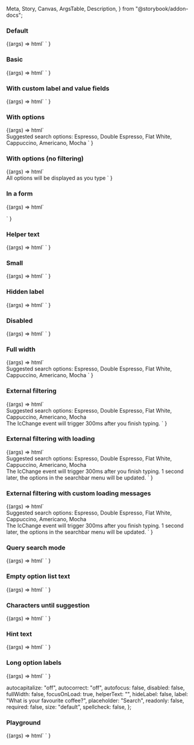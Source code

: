   Meta,
  Story,
  Canvas,
  ArgsTable,
  Description,
} from "@storybook/addon-docs";

<Meta title="Web Components/Search bar" component="ic-search-bar" />

<Description markdown={readme} />

### Default

<Canvas>
  <Story name="Default" parameters={{ loki: { skip: true } }}>
    {(args) =>
      html` <ic-search-bar label="What is your favourite coffee?">
      </ic-search-bar>`
    }
  </Story>
</Canvas>

### Basic

<Canvas>
  <Story name="Basic" parameters={{ loki: { skip: true } }}>
    {(args) =>
      html` <ic-search-bar
          label="What is your favourite coffee?"
        ></ic-search-bar>
        <script>
          document.querySelector("ic-search-bar").options = [
            { label: "Espresso", value: "espresso" },
            { label: "Double Espresso", value: "doubleespresso" },
            { label: "Flat White", value: "flatwhite" },
            { label: "Cappuccino", value: "cappuccino" },
            { label: "Americano", value: "americano" },
            { label: "Ameno", value: "ameno" },
            { label: "Aicano", value: "acano" },
            { label: "Mocha", value: "mocha" },
          ];
        </script>`
    }
  </Story>
</Canvas>

### With custom label and value fields

<Canvas>
  <Story
    name="With custom label and value fields"
    parameters={{ loki: { skip: true } }}
  >
    {(args) =>
      html` <ic-search-bar
          label="What is your favourite coffee?"
          label-field="urn"
          value-field="reference"
        ></ic-search-bar>
        <script>
          document.querySelector("ic-search-bar").options = [
            { urn: "Espresso", reference: "espresso" },
            { urn: "Double Espresso", reference: "doubleespresso" },
            { urn: "Flat White", reference: "flatwhite" },
            { urn: "Cappuccino", reference: "cappuccino" },
            { urn: "Americano", reference: "americano" },
            { urn: "Ameno", reference: "ameno" },
            { urn: "Aicano", reference: "acano" },
            { urn: "Mocha", reference: "mocha" },
          ];
        </script>`
    }
  </Story>
</Canvas>

### With options

<Canvas>
  <Story name="With options" parameters={{ loki: { skip: true } }}>
    {(args) =>
      html` <ic-search-bar
          label="What is your favourite coffee?"
          value="Flat White"
        ></ic-search-bar>
        <br />
        <ic-typography
          >Suggested search options: Espresso, Double Espresso, Flat White,
          Cappuccino, Americano, Mocha</ic-typography
        >
        <script>
          document.querySelector("ic-search-bar").options = [
            { label: "Espresso", value: "espresso" },
            { label: "Double Espresso", value: "doubleespresso" },
            { label: "Flat White", value: "flatwhite" },
            { label: "Cappuccino", value: "cappuccino" },
            { label: "Americano", value: "americano", disabled: true },
            { label: "Cafe au lait", value: "cafe" },
            { label: "Mocha", value: "mocha" },
          ];
        </script>`
    }
  </Story>
</Canvas>

### With options (no filtering)

<Canvas>
  <Story
    name="With options (no filtering)"
    parameters={{ loki: { skip: true } }}
  >
    {(args) =>
      html` <ic-search-bar
          label="What is your favourite coffee?"
          disable-auto-filtering
        ></ic-search-bar>
        <br />
        <ic-typography>
          All options will be displayed as you type
        </ic-typography>
        <script>
          document.querySelector("ic-search-bar").options = [
            { label: "Espresso", value: "espresso" },
            { label: "Double Espresso", value: "doubleespresso" },
            { label: "Flat White", value: "flatwhite" },
            { label: "Cappuccino", value: "cappuccino" },
            { label: "Americano", value: "americano", disabled: true },
            { label: "Mocha", value: "mocha" },
          ];
        </script>`
    }
  </Story>
</Canvas>

### In a form

<Canvas>
  <Story name="In a form" parameters={{ loki: { skip: true } }}>
    {(args) =>
      html` <form>
        <ic-search-bar
          name="search-01"
          label="What is your favourite coffee?"
        ></ic-search-bar>
      </form>`
    }
  </Story>
</Canvas>

### Helper text

<Canvas>
  <Story name="Helper text" parameters={{ loki: { skip: true } }}>
    {(args) =>
      html` <ic-search-bar
          label="What is your favourite coffee?"
          helper-text="Some helper text"
        ></ic-search-bar>
        <script>
          document.querySelector("ic-search-bar").options = [
            { label: "Espresso", value: "espresso" },
            { label: "Double Espresso", value: "doubleespresso" },
            { label: "Flat White", value: "flatwhite" },
            { label: "Cappuccino", value: "cappuccino" },
            { label: "Americano", value: "americano" },
            { label: "Mocha", value: "mocha" },
          ];
        </script>`
    }
  </Story>
</Canvas>

### Small

<Canvas>
  <Story name="Small" parameters={{ loki: { skip: true } }}>
    {(args) =>
      html` <ic-search-bar
        label="What is your favourite coffee?"
        size="small"
      ></ic-search-bar>`
    }
  </Story>
</Canvas>

### Hidden label

<Canvas>
  <Story name="Hidden label" parameters={{ loki: { skip: true } }}>
    {(args) =>
      html` <ic-search-bar
        label="What is your favourite coffee?"
        hide-label
      ></ic-search-bar>`
    }
  </Story>
</Canvas>

### Disabled

<Canvas>
  <Story name="Disabled" parameters={{ loki: { skip: true } }}>
    {(args) =>
      html` <ic-search-bar
        label="What is your favourite coffee?"
        disabled
      ></ic-search-bar>`
    }
  </Story>
</Canvas>

### Full width

<Canvas>
  <Story name="Full width" parameters={{ loki: { skip: true } }}>
    {(args) =>
      html` <ic-search-bar
          label="What is your favourite coffee?"
          full-width
          id="search2"
        ></ic-search-bar>
        <br />
        <ic-typography
          >Suggested search options: Espresso, Double Espresso, Flat White,
          Cappuccino, Americano, Mocha</ic-typography
        >
        <script>
          document.querySelector("#search2").options = [
            { label: "Espresso", value: "espresso" },
            { label: "Double Espresso", value: "doubleespresso" },
            { label: "Flat White", value: "flatwhite" },
            { label: "Cappuccino", value: "cappuccino" },
            { label: "Americano", value: "americano" },
            { label: "Mocha", value: "mocha" },
          ];
        </script>`
    }
  </Story>
</Canvas>

### External filtering

<Canvas>
  <Story name="External filtering" parameters={{ loki: { skip: true } }}>
    {(args) =>
      html` <ic-search-bar
          label="Search for coffee"
          placeholder="Type to search"
          debounce="300"
          disable-auto-filtering="true"
          id="external-filter-search"
        ></ic-search-bar>
        <br />
        <ic-typography
          >Suggested search options: Espresso, Double Espresso, Flat White,
          Cappuccino, Americano, Mocha</ic-typography
        >
        <br />
        <ic-typography
          >The IcChange event will trigger 300ms after you finish
          typing.</ic-typography
        >
        <script>
          var mockData = [
            { label: "Espresso", value: "espresso" },
            { label: "Double Espresso", value: "doubleespresso" },
            { label: "Flat White", value: "flatwhite" },
            { label: "Cappuccino", value: "cappuccino" },
            { label: "Americano", value: "americano" },
            { label: "Mocha", value: "mocha" },
          ];
          var select = document.querySelector("#external-filter-search");
          var optionSelected = false;
          function handleFilter(event) {
            query = event.detail.value;
            if (query !== optionSelected) {
              if (query.length > 1) {
                optionSelected = false;
                mockAPI = (query) => {
                  filteredResults = mockData.filter((m) =>
                    m.label.toLowerCase().includes(query.toLowerCase())
                  );
                  return new Promise((resolve) =>
                    setTimeout(
                      () => resolve(filteredResults),
                      event.type === "icChange" ? 2000 : 1000
                    )
                  );
                };
                mockAPI(query).then((results) => (select.options = results));
              } else {
                select.options = [];
              }
            }
            optionSelected = "";
          }
          function handleSelect(event) {
            optionSelected = true;
          }
          select.addEventListener("icOptionSelect", handleSelect);
          select.addEventListener("icChange", handleFilter);
          select.addEventListener("icRetryLoad", handleFilter);
        </script>`
    }
  </Story>
</Canvas>

### External filtering with loading

<Canvas>
  <Story
    name="External filtering with loading"
    parameters={{ loki: { skip: true } }}
  >
    {(args) =>
      html` <ic-search-bar
          label="Search for coffee"
          placeholder="Type to search"
          debounce="300"
          disable-auto-filtering="true"
          id="external-filter-search"
          timeout="1000"
        ></ic-search-bar>
        <br />
        <ic-typography
          >Suggested search options: Espresso, Double Espresso, Flat White,
          Cappuccino, Americano, Mocha</ic-typography
        >
        <br />
        <ic-typography
          >The IcChange event will trigger 300ms after you finish typing. 1
          second later, the options in the searchbar menu will be
          updated.</ic-typography
        >
        <script>
          var mockData = [
            { label: "Espresso", value: "espresso" },
            { label: "Double Espresso", value: "doubleespresso" },
            { label: "Flat White", value: "flatwhite" },
            { label: "Cappuccino", value: "cappuccino" },
            { label: "Americano", value: "americano" },
            { label: "Mocha", value: "mocha" },
          ];
          var select = document.querySelector("#external-filter-search");
          var optionSelected = false;
          function handleFilter(event) {
            query = event.detail.value;
            if (query !== optionSelected) {
              if (query.length > 1) {
                if (!optionSelected) {
                  select.loading = true;
                }
                optionSelected = false;
                mockAPI = (query) => {
                  filteredResults = mockData.filter((m) =>
                    m.label.toLowerCase().includes(query.toLowerCase())
                  );
                  return new Promise((resolve) =>
                    setTimeout(
                      () => resolve(filteredResults),
                      event.type === "icChange" ? 2000 : 1000
                    )
                  );
                };
                mockAPI(query).then((results) => (select.options = results));
              } else {
                select.options = [];
              }
            }
            optionSelected = "";
          }
          function handleSelect(event) {
            optionSelected = true;
          }
          select.addEventListener("icOptionSelect", handleSelect);
          select.addEventListener("icChange", handleFilter);
          select.addEventListener("icRetryLoad", handleFilter);
        </script>`
    }
  </Story>
</Canvas>

### External filtering with custom loading messages

<Canvas>
  <Story
    name="External filtering with custom loading messages"
    parameters={{ loki: { skip: true } }}
  >
    {(args) =>
      html` <ic-search-bar
          label="Search for coffee"
          placeholder="Type to search"
          debounce="300"
          disable-auto-filtering="true"
          id="external-filter-search"
          timeout="1000"
          loading-label="Loading time"
          loading-error-label="Oops error"
        ></ic-search-bar>
        <br />
        <ic-typography
          >Suggested search options: Espresso, Double Espresso, Flat White,
          Cappuccino, Americano, Mocha</ic-typography
        >
        <br />
        <ic-typography
          >The IcChange event will trigger 300ms after you finish typing. 1
          second later, the options in the searchbar menu will be
          updated.</ic-typography
        >
        <script>
          var mockData = [
            { label: "Espresso", value: "espresso" },
            { label: "Double Espresso", value: "doubleespresso" },
            { label: "Flat White", value: "flatwhite" },
            { label: "Cappuccino", value: "cappuccino" },
            { label: "Americano", value: "americano" },
            { label: "Mocha", value: "mocha" },
          ];
          var select = document.querySelector("#external-filter-search");
          var optionSelected = false;
          function handleFilter(event) {
            query = event.detail.value;
            if (query !== optionSelected) {
              if (query.length > 1) {
                if (!optionSelected) {
                  select.loading = true;
                }
                optionSelected = false;
                mockAPI = (query) => {
                  filteredResults = mockData.filter((m) =>
                    m.label.toLowerCase().includes(query.toLowerCase())
                  );
                  return new Promise((resolve) =>
                    setTimeout(
                      () => resolve(filteredResults),
                      event.type === "icChange" ? 2000 : 1000
                    )
                  );
                };
                mockAPI(query).then((results) => (select.options = results));
              } else {
                select.options = [];
              }
            }
            optionSelected = "";
          }
          function handleSelect(event) {
            optionSelected = true;
          }
          select.addEventListener("icOptionSelect", handleSelect);
          select.addEventListener("icChange", handleFilter);
          select.addEventListener("icRetryLoad", handleFilter);
        </script>`
    }
  </Story>
</Canvas>

### Query search mode

<Canvas>
  <Story name="Query search mode" parameters={{ loki: { skip: true } }}>
    {(args) =>
      html` <ic-search-bar
          label="What is your favourite coffee?"
          search-mode="query"
        >
        </ic-search-bar>
        <script>
          document.querySelector("ic-search-bar").options = [
            { label: "Espresso", value: "espresso" },
            { label: "Double Espresso", value: "doubleespresso" },
            { label: "Flat White", value: "flatwhite" },
            { label: "Cappuccino", value: "cappuccino" },
            { label: "Americano", value: "americano" },
            { label: "Mocha", value: "mocha" },
          ];
        </script>`
    }
  </Story>
</Canvas>

### Empty option list text

<Canvas>
  <Story name="Empty option list text" parameters={{ loki: { skip: true } }}>
    {(args) =>
      html` <ic-search-bar
          label="What is your favourite coffee?"
          empty-option-list-text="There's nothing here"
        >
        </ic-search-bar>
        <script>
          document.querySelector("ic-search-bar").options = [
            { label: "Espresso", value: "espresso" },
            { label: "Double Espresso", value: "doubleespresso" },
            { label: "Flat White", value: "flatwhite" },
            { label: "Cappuccino", value: "cappuccino" },
            { label: "Americano", value: "americano" },
            { label: "Mocha", value: "mocha" },
          ];
        </script>`
    }
  </Story>
</Canvas>

### Characters until suggestion

<Canvas>
  <Story
    name="Characters until suggestion"
    parameters={{ loki: { skip: true } }}
  >
    {(args) =>
      html` <ic-search-bar
          label="What is your favourite coffee?"
          characters-until-suggestion="5"
        >
        </ic-search-bar>
        <script>
          document.querySelector("ic-search-bar").options = [
            { label: "Espresso", value: "espresso" },
            { label: "Double Espresso", value: "doubleespresso" },
            { label: "Flat White", value: "flatwhite" },
            { label: "Cappuccino", value: "cappuccino" },
            { label: "Americano", value: "americano" },
            { label: "Mocha", value: "mocha" },
          ];
        </script>`
    }
  </Story>
</Canvas>

### Hint text

<Canvas>
  <Story name="Hint text" parameters={{ loki: { skip: true } }}>
    {(args) =>
      html` <ic-search-bar
          label="What is your favourite coffee?"
          assistive-hint-text="You can use up and down arrows to navigate the options when they are available, and press enter to select an option."
        ></ic-search-bar>
        <script>
          document.querySelector("ic-search-bar").options = [
            { label: "Espresso", value: "espresso" },
            { label: "Double Espresso", value: "doubleespresso" },
            { label: "Flat White", value: "flatwhite" },
            { label: "Cappuccino", value: "cappuccino" },
            { label: "Americano", value: "americano" },
            { label: "Ameno", value: "ameno" },
            { label: "Aicano", value: "acano" },
            { label: "Mocha", value: "mocha" },
          ];
        </script>`
    }
  </Story>
</Canvas>

### Long option labels

<Canvas>
  <Story name="Long option labels" parameters={{ loki: { skip: true } }}>
    {(args) =>
      html` <ic-search-bar
          label="What is your favourite coffee?"
        ></ic-search-bar>
        <script>
          document.querySelector("ic-search-bar").options = [
            {
              label: "Espresso because it tastes like coffee",
              value: "espresso",
            },
            {
              label:
                "Double Espresso because it tastes like double the amount of coffee",
              value: "doubleespresso",
            },
            {
              label: "Reallylongonewordanswerthatcouldbethenameofacoffee",
              value: "flatwhite",
            },
          ];
        </script>`
    }
  </Story>
</Canvas>

  autocapitalize: "off",
  autocorrect: "off",
  autofocus: false,
  disabled: false,
  fullWidth: false,
  focusOnLoad: true,
  helperText: "",
  hideLabel: false,
  label: "What is your favourite coffee?",
  placeholder: "Search",
  readonly: false,
  required: false,
  size: "default",
  spellcheck: false,
};

### Playground

<Canvas>
  <Story
    args={defaultArgs}
    argTypes={{
      autocapitalize: {
        options: ["off", "none", "on", "sentences", "words", "characters"],
        control: { type: "select" },
      },
      autocorrect: {
        options: ["on", "off"],
        control: { type: "inline-radio" },
      },
      size: {
        options: ["default", "small"],
        control: { type: "inline-radio" },
      },
    }}
    name="Playground"
    parameters={{ loki: { skip: true } }}
  >
    {(args) =>
      html`<ic-search-bar
          autocapitalize=${args.autocapitalize}
          autocorrect=${args.autocorrect}
          autofocus=${args.autofocus}
          label=${args.label}
          required=${args.required}
          readonly=${args.readonly}
          spellcheck=${args.spellcheck}
          disabled=${args.disabled}
          full-width=${args.fullWidth}
          focus-on-load=${args.focusOnLoad}
          helper-text=${args.helperText}
          hide-label=${args.hideLabel}
          placeholder=${args.placeholder}
          size=${args.size}
        >
        </ic-search-bar>
        <script>
          document.querySelector("ic-search-bar").options = [
            { label: "Espresso", value: "espresso" },
            { label: "Double Espresso", value: "doubleespresso" },
            { label: "Flat White", value: "flatwhite" },
            { label: "Cappuccino", value: "cappuccino" },
            { label: "Americano", value: "americano" },
            { label: "Mocha", value: "mocha" },
          ];
        </script>`
    }
  </Story>
</Canvas>
